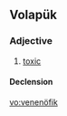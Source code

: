 ==Volapük==

===Adjective===
{{head|vo|adjective}}

# [[toxic]]

====Declension====
{{vo-decl-adj}}

[[vo:venenöfik]]